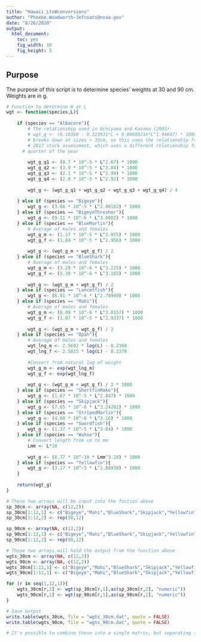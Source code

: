 ```yaml
---
title: "Hawaii_LtoWconversions"
author: "Phoebe.Woodworth-Jefcoats@noaa.gov"
date: "8/26/2020"
output:
  html_document:
    toc: yes
    fig_width: 10
    fig_height: 5
---
```


## Purpose

The purpose of this script is to determine species' weights at 30 and 90 cm.  Weights are in g. 

``` r

# Function to determine W at L
wgt <- function(species,L){
	
	if (species == "Albacore"){
		# The relationship used in Uchiyama and Kazama (2003)
		# wgt_g <- (6.16388 - 0.323931*L + 0.00600216*L^1.94647) * 1000
		# breaks down at sizes < 33cm, so this uses the relationship from the
		# 2017 stock assessment, which uses a different relationship for each 
	  # quarter of the year
		
		wgt_g_q1 <- (8.7 * 10^-5 * L^2.67) * 1000
		wgt_g_q2 <- (3.9 * 10^-5 * L^2.84) * 1000
		wgt_g_q3 <- (2.1 * 10^-5 * L^2.99) * 1000
		wgt_g_q4 <- (2.8 * 10^-5 * L^2.92) * 1000
		
		wgt_g <- (wgt_g_q1 + wgt_g_q2 + wgt_g_q3 + wgt_g_q4) / 4
		
	} else if (species == "Bigeye"){
		wgt_g <- (3.66 * 10^-5 * L^2.90182) * 1000
	} else if (species == "BigeyeThresher"){
		wgt_g <- (9.11 * 10^-6 * L^3.0802) * 1000
	} else if (species == "BlueMarlin"){
		# Average of males and females
		wgt_g_m <- (1.37 * 10^-5 * L^2.975) * 1000
		wgt_g_f <- (1.84 * 10^-5 * L^2.956) * 1000
		
		wgt_g <- (wgt_g_m + wgt_g_f) / 2
	} else if (species == "BlueShark"){
		# Average of males and females
		wgt_g_m <- (3.29 * 10^-6 * L^3.225) * 1000
		wgt_g_f <- (5.39 * 10^-6 * L^3.102) * 1000
		
		wgt_g <- (wgt_g_m + wgt_g_f) / 2
	} else if (species == "Lancetfish"){
		wgt_g <- (6.01 * 10^-6 * L^2.78949) * 1000
	} else if (species == "Mahi"){
		# Average of males and females
		wgt_g_m <- (8.09 * 10^-6 * L^3.0157) * 1000
		wgt_g_f <- (1.07 * 10^-5 * L^2.9337) * 1000
		
		wgt_g <- (wgt_g_m + wgt_g_f) / 2
 	} else if (species == "Opah"){
 		# Average of males and females
 		wgt_lng_m <- 2.5692 * log(L) - 8.2368 
 		wgt_lng_f <- 2.5815 * log(L) - 8.3379
 		
 		#Convert from natural log of weight
 		wgt_g_m <- exp(wgt_lng_m)
 		wgt_g_f <- exp(wgt_lng_f)
 		
 		wgt_g <- (wgt_g_m + wgt_g_f) / 2 * 1000
 	} else if (species == "ShortfinMako"){
 		wgt_g <- (1.67 * 10^-5 * L^2.847) * 1000	
 	} else if (species == "Skipjack"){
 		wgt_g <- (7.65 * 10^-6 * L^3.24281) * 1000
 	} else if (species == "StripedMarlin"){
 		wgt_g <- (4.68 * 10^-6 * L^3.16) * 1000
 	} else if (species == "Swordfish"){
 		wgt_g <- (1.37 * 10^-5 * L^3.04) * 1000
 	} else if (species == "Wahoo"){
 		# Convert length from cm to mm
 		Lmm <- L*10
 		
 		wgt_g <- (8.77 * 10^-10 * Lmm^3.28) * 1000
 	} else if (species == "Yellowfin"){
 		wgt_g <- (3.17 * 10^-5 * L^2.88938) * 1000
 	}
	
	return(wgt_g)
}

# These two arrays will be input into the fuction above
sp_30cm <- array(NA, c(12,2))
sp_30cm[1:12,1] <- c("Bigeye","Mahi","BlueShark","Skipjack","Yellowfin","Albacore","StripedMarlin","Wahoo","Swordfish","BlueMarlin","Lancetfish","Opah")
sp_30cm[1:12,2] <- rep(30,12)

sp_90cm <- array(NA, c(12,2))
sp_90cm[1:12,1] <- c("Bigeye","Mahi","BlueShark","Skipjack","Yellowfin","Albacore","StripedMarlin","Wahoo","Swordfish","BlueMarlin","Lancetfish","Opah")
sp_90cm[1:12,2] <- rep(90,12)

# These two arrays will hold the output from the function above
wgts_30cm <- array(NA, c(12,2))
wgts_90cm <- array(NA, c(12,2))
wgts_30cm[1:12,1] <- c("Bigeye","Mahi","BlueShark","Skipjack","Yellowfin","Albacore","StripedMarlin","Wahoo","Swordfish","BlueMarlin","Lancetfish","Opah")
wgts_90cm[1:12,1] <- c("Bigeye","Mahi","BlueShark","Skipjack","Yellowfin","Albacore","StripedMarlin","Wahoo","Swordfish","BlueMarlin","Lancetfish","Opah")

for (r in seq(1,12,1)){
	wgts_30cm[r,2] <- wgt(sp_30cm[r,1],as(sp_30cm[r,2], "numeric"))
	wgts_90cm[r,2] <- wgt(sp_90cm[r,1],as(sp_90cm[r,2], "numeric"))
}

# Save output
write.table(wgts_30cm, file = "wgts_30cm.dat", quote = FALSE)
write.table(wgts_90cm, file = "wgts_90cm.dat", quote = FALSE)

# It's possible to combine these into a single matrix, but separating them makes it easier for me to keep things straight.

```